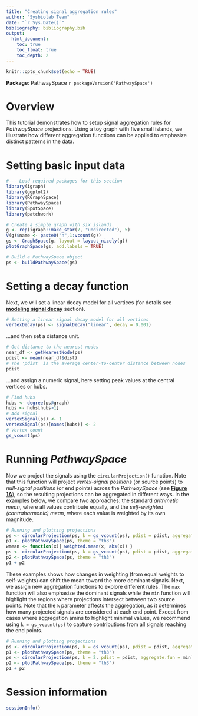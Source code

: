 ```yaml
---
title: "Creating signal aggregation rules"
author: "Sysbiolab Team"
date: "`r Sys.Date()`"
bibliography: bibliography.bib
output: 
  html_document:
    toc: true
    toc_float: true
    toc_depth: 2
---
```


```r
knitr::opts_chunk$set(echo = TRUE)
```

**Package**: PathwaySpace `r packageVersion('PathwaySpace')`
<br/>

# Overview

This tutorial demonstrates how to setup signal aggregation rules for *PathwaySpace* projections. Using a toy graph with five small islands, we illustrate how different aggregation functions can be applied to emphasize distinct patterns in the data.

# Setting basic input data

```r
#--- Load required packages for this section
library(igraph)
library(ggplot2)
library(RGraphSpace)
library(PathwaySpace)
library(SpotSpace)
library(patchwork)
```

```r
# Create a simple graph with six islands
g <- rep(igraph::make_star(7, "undirected"), 5)
V(g)$name <- paste0("n",1:vcount(g))
gs <- GraphSpace(g, layout = layout_nicely(g))
plotGraphSpace(gs, add.labels = TRUE)
```

```r
# Build a PathwaySpace object
ps <- buildPathwaySpace(gs)
```

# Setting a decay function

Next, we will set a linear decay model for all vertices (for details see [**modeling signal decay**](modeling-signal-decay.html) section).

```r
# Setting a linear signal decay model for all vertices
vertexDecay(ps) <- signalDecay("linear", decay = 0.001)
```

...and then set a distance unit.

```r
# Get distance to the nearest nodes
near_df <- getNearestNode(ps)
pdist <- mean(near_df$dist)
# The 'pdist' is the average center-to-center distance between nodes
pdist
```

...and assign a numeric signal, here setting peak values at the central vertices or hubs.

```r
# Find hubs 
hubs <- degree(ps@graph)
hubs <- hubs[hubs>1]
# Add signal
vertexSignal(ps) <- 1
vertexSignal(ps)[names(hubs)] <- 2
# Vertex count
gs_vcount(ps)
```


# Running *PathwaySpace*

Now we project the signals using the `circularProjection()` function. Note that this function will project *vertex-signal positions* (or source points) to *null-signal positions* (or end points) across the *PathwaySpace* (see [**Figure 1A**](index.html)), so the resulting projections can be aggregated in different ways. In the examples below, we compare two approaches: the standard *arithmetic mean*, where all values contribute equally, and the *self-weighted (contraharmonic) mean*, where each value is weighted by its own magnitude.

```r
# Running and plotting projections
ps <- circularProjection(ps, k = gs_vcount(ps), pdist = pdist, aggregate.fun = mean)
p1 <- plotPathwaySpace(ps, theme = "th3")
wmean <- function(x){ weighted.mean(x, abs(x)) }
ps <- circularProjection(ps, k = gs_vcount(ps), pdist = pdist, aggregate.fun = wmean)
p2 <- plotPathwaySpace(ps, theme = "th3")
p1 + p2
```

These examples shows how changes in weighting (from equal weights to self-weights) can shift the mean toward the more dominant signals. Next, we assign new aggregation functions to explore different rules. The `max` function will also emphasize the dominant signals while the `min` function will highlight the regions where projections intersect between two source points. Note that the `k` parameter affects the aggregation, as it determines how many projected signals are considered at each end point. Except from cases where aggregation amins to highlight minimal values, we recommend using `k = gs_vcount(ps)` to capture contributions from all signals reaching the end points.

```r
# Running and plotting projections
ps <- circularProjection(ps, k = gs_vcount(ps), pdist = pdist, aggregate.fun = max)
p1 <- plotPathwaySpace(ps, theme = "th3")
ps <- circularProjection(ps, k = 2, pdist = pdist, aggregate.fun = min)
p2 <- plotPathwaySpace(ps, theme = "th3")
p1 + p2
```

# Session information
```r
sessionInfo()
```

